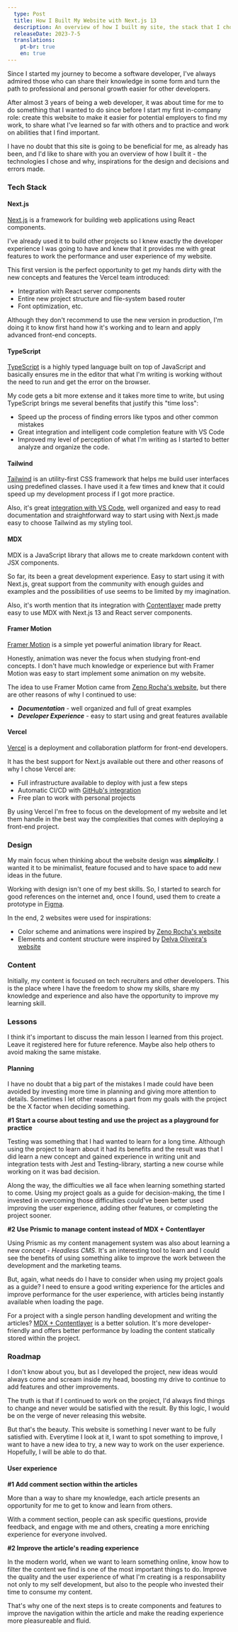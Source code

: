 ```yaml
---
  type: Post
  title: How I Built My Website with Next.js 13
  description: An overview of how I built my site, the stack that I chose and why, inspirations, decisions and errors I made.
  releaseDate: 2023-7-5
  translations:
    pt-br: true
    en: true
---
```


Since I started my journey to become a software developer, I've always admired those who can
share their knowledge in some form and turn the path to professional and personal
growth easier for other developers.

After almost 3 years of being a web developer, it was about time for me to do something that
I wanted to do since before I start my first in-company role: create this website to make it easier
for potential employers to find my work, to share what I've learned so far with others and to
practice and work on abilities that I find important.

I have no doubt that this site is going to be beneficial for me, as already has been, and I'd like
to share with you an overview of how I built it - the technologies I chose and why, inspirations
for the design and decisions and errors made.

### Tech Stack

#### Next.js

[Next.js][next] is a framework for building web applications using React components.

I've already used it to build other projects so I knew exactly the developer experience I was
going to have and knew that it provides me with great features to work the performance and
user experience of my website.

This first version is the perfect opportunity to get my hands dirty with the new concepts and
features the Vercel team introduced:

- Integration with React server components
- Entire new project structure and file-system based router
- Font optimization, etc.

Although they don't recommend to use the new version in production, I'm doing it to
know first hand how it's working and to learn and apply advanced front-end concepts.

#### TypeScript

[TypeScript][typescript] is a highly typed language built on top of JavaScript and basically
ensures me in the editor that what I'm writing is working without the need to run and get the
error on the browser.

My code gets a bit more extense and it takes more time to write, but using TypeScript brings
me several benefits that justify this "time loss":

- Speed up the process of finding errors like typos and other common mistakes
- Great integration and intelligent code completion feature with VS Code
- Improved my level of perception of what I'm writing as I started to better analyze and
  organize the code.

#### Tailwind

[Tailwind][tailwind] is an utility-first CSS framework that helps me build user interfaces using
predefined classes. I have used it a few times and knew that it could speed up my development
process if I got more practice.

Also, it's great [integration with VS Code][tailwind/intellisense], well organized and easy
to read documentation and straightforward way to start using with Next.js made easy to choose
Tailwind as my styling tool.

#### MDX

MDX is a JavaScript library that allows me to create markdown content with JSX components.

So far, its been a great development experience. Easy to start using it with Next.js, great
support from the community with enough guides and examples and the possibilities of use seems
to be limited by my imagination.

Also, it's worth mention that its integration with [Contentlayer][contentlayer] made pretty easy
to use MDX with Next.js 13 and React server components.

#### Framer Motion

[Framer Motion][framermotion] is a simple yet powerful animation library for React.

Honestly, animation was never the focus when studying front-end concepts. I don't have much
knowledge or experience but with Framer Motion was easy to start implement some animation
on my website.

The idea to use Framer Motion came from [Zeno Rocha's website][zenorocha], but there are other
reasons of why I continued to use:

- _**Documentation**_ - well organized and full of great examples
- _**Developer Experience**_ - easy to start using and great features available

#### Vercel

[Vercel][vercel] is a deployment and collaboration platform for front-end developers.

It has the best support for Next.js available out there and other reasons of why I chose Vercel are:

- Full infrastructure available to deploy with just a few steps
- Automatic CI/CD with [GitHub's integration][github/vercel]
- Free plan to work with personal projects

By using Vercel I'm free to focus on the development of my website and let them handle in the best
way the complexities that comes with deploying a front-end project.

### Design

My main focus when thinking about the website design was _**simplicity**_. I wanted it to be
minimalist, feature focused and to have space to add new ideas in the future.

Working with design isn't one of my best skills. So, I started to search for good references
on the internet and, once I found, used them to create a prototype in [Figma][figma].

In the end, 2 websites were used for inspirations:

- Color scheme and animations were inspired by [Zeno Rocha's website][zenorocha]
- Elements and content structure were inspired by [Delva Oliveira's website][delbaoliveira]

### Content

Initially, my content is focused on tech recruiters and other developers. This is the place
where I have the freedom to show my skills, share my knowledge and experience and also have the
opportunity to improve my learning skill.

### Lessons

I think it's important to discuss the main lesson I learned from this project. Leave it registered
here for future reference. Maybe also help others to avoid making the same mistake.

#### Planning

I have no doubt that a big part of the mistakes I made could have been avoided by investing more
time in planning and giving more attention to details. Sometimes I let other reasons
a part from my goals with the project be the X factor when deciding something.

**#1 Start a course about testing and use the project as a playground for practice**

Testing was something that I had wanted to learn for a long time. Although using the project
to learn about it had its benefits and the result was that I did learn a new concept and gained
experience in writing unit and integration tests with Jest and Testing-library, starting a new
course while working on it was bad decision.

Along the way, the difficulties we all face when learning something started to come. Using
my project goals as a guide for decision-making, the time I invested in overcoming those
difficulties could've been better used improving the user experience, adding other features,
or completing the project sooner.

**#2 Use Prismic to manage content instead of MDX + Contentlayer**

Using Prismic as my content management system was also about learning a new concept - _Headless
CMS_. It's an interesting tool to learn and I could see the benefits of using something alike to
improve the work between the development and the marketing teams.

But, again, what needs do I have to consider when using my project goals as a guide? I need to
ensure a good writing experience for the articles and improve performance for the user
experience, with articles being instantly available when loading the page.

For a project with a single person handling development and writing the articles? [MDX + Contentlayer][mdx/contentlayer]
is a better solution. It's more developer-friendly and offers better performance by loading
the content statically stored within the project.

### Roadmap

I don't know about you, but as I developed the project, new ideas would always come and scream
inside my head, boosting my drive to continue to add features and other improvements.

The truth is that if I continued to work on the project, I'd always find things to change and
never would be satisfied with the result. By this logic, I would be on the verge of never releasing
this website.

But that's the beauty. This website is something I never want to be fully satisfied with.
Everytime I look at it, I want to spot something to improve, I want to have a new idea to try,
a new way to work on the user experience. Hopefully, I will be able to do that.

#### User experience

**#1 Add comment section within the articles**

More than a way to share my knowledge, each article presents an opportunity for me to get to know
and learn from others.

With a comment section, people can ask specific questions, provide feedback, and engage with me
and others, creating a more enriching experience for everyone involved.

**#2 Improve the article's reading experience**

In the modern world, when we want to learn something online, know how to filter the content we find
is one of the most important things to do. Improve the quality and the user experience of what I'm
creating is a responsability not only to my self development, but also to the people who invested
their time to consume my content.

That's why one of the next steps is to create components and features to improve the navigation within
the article and make the reading experience more pleasureable and fluid.

[next]: https://nextjs.org/docs 'Next.js 13 Docs'
[typescript]: https://typescriptland.org 'TypeScript'
[tailwind]: https://tailwindcss.com/ 'Tailwind CSS'
[vercel]: https://vercel.com/home 'Vercel'
[tailwind/intellisense]: https://tailwindcss.com/docs/editor-setup#intelli-sense-for-vs-code
[contentlayer]: https://www.contentlayer.dev/ 'Contentlayer'
[zenorocha]: https://zenorocha.com 'Zeno Rocha'
[delbaoliveira]: https://delba.dev 'Delva Oliveira'
[framermotion]: https://www.framer.com/motion/introduction/ 'Framer Motion Docs'
[github/vercel]: https://vercel.com/docs/concepts/deployments/git/vercel-for-github
[figma]: https://figma.com 'Figma'
[mdx/contentlayer]: https://www.contentlayer.dev/docs/sources/files/mdx-d747e46d
